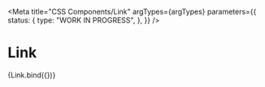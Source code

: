 
<Meta
  title="CSS Components/Link"
  argTypes={argTypes}
  parameters={{
    status: {
      type: "WORK IN PROGRESS",
    },
  }}
/>

# Link

<Canvas>
  <Story name="Link" args={defaultArgs}>
    {Link.bind({})}
  </Story>
</Canvas>

<ArgsTable story="Link" />
